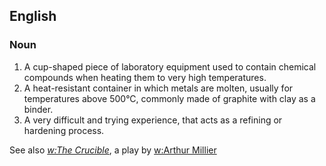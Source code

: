 {{stub}}
==English==
===Noun===
# A cup-shaped piece of laboratory equipment used to contain chemical compounds when heating them to very high temperatures.
# A heat-resistant container in which metals are molten, usually for temperatures above 500°C, commonly made of graphite with clay as a binder.
# A very difficult and trying experience, that acts as a refining or hardening process.

See also ''[[w:The Crucible]]'', a play by [[w:Arthur Millier]]
{{Wikipedia}}